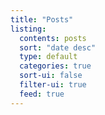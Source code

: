 ```yaml
---
title: "Posts"
listing:
  contents: posts
  sort: "date desc"
  type: default
  categories: true
  sort-ui: false
  filter-ui: true
  feed: true
---
```


